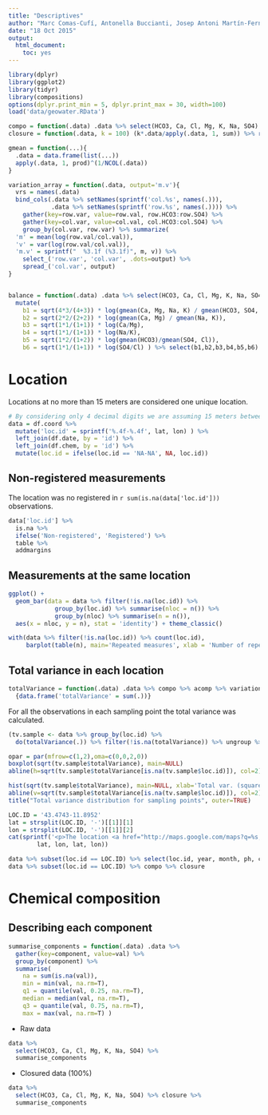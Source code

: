 ```yaml
---
title: "Descriptives"
author: "Marc Comas-Cufí, Antonella Buccianti, Josep Antoni Martín-Fernandez and Glòria Mateu-Figueras"
date: "18 Oct 2015"
output: 
  html_document: 
    toc: yes
---
```


```r
library(dplyr)
library(ggplot2)
library(tidyr)
library(compositions)
options(dplyr.print_min = 5, dplyr.print_max = 30, width=100)
load('data/geowater.RData')

compo = function(.data) .data %>% select(HCO3, Ca, Cl, Mg, K, Na, SO4) %>% subset(apply(., 1, prod) != 0)
closure = function(.data, k = 100) (k*.data/apply(.data, 1, sum)) %>% round(4) %>% tbl_df

gmean = function(...){
  .data = data.frame(list(...))
  apply(.data, 1, prod)^(1/NCOL(.data))
}

variation_array = function(.data, output='m.v'){
  vrs = names(.data)
  bind_cols(.data %>% setNames(sprintf('col.%s', names(.))),
            .data %>% setNames(sprintf('row.%s', names(.)))) %>%
    gather(key=row.var, value=row.val, row.HCO3:row.SO4) %>%
    gather(key=col.var, value=col.val, col.HCO3:col.SO4) %>%
    group_by(col.var, row.var) %>% summarize(
  'm' = mean(log(row.val/col.val)),
  'v' = var(log(row.val/col.val)),
  'm.v' = sprintf("  %3.1f (%3.1f)", m, v)) %>% 
    select_('row.var', 'col.var', .dots=output) %>%
    spread_('col.var', output)
}


balance = function(.data) .data %>% select(HCO3, Ca, Cl, Mg, K, Na, SO4) %>%
  mutate(
    b1 = sqrt(4*3/(4+3)) * log(gmean(Ca, Mg, Na, K) / gmean(HCO3, SO4, Cl)),
    b2 = sqrt(2*2/(2+2)) * log(gmean(Ca, Mg) / gmean(Na, K)),
    b3 = sqrt(1*1/(1+1)) * log(Ca/Mg),
    b4 = sqrt(1*1/(1+1)) * log(Na/K),
    b5 = sqrt(1*2/(1+2)) * log(gmean(HCO3)/gmean(SO4, Cl)),
    b6 = sqrt(1*1/(1+1)) * log(SO4/Cl) ) %>% select(b1,b2,b3,b4,b5,b6)
```

# Location

Locations at no more than 15 meters are considered one unique location.

```r
# By considering only 4 decimal digits we are assuming 15 meters between observations
data = df.coord %>% 
  mutate('loc.id' = sprintf('%.4f-%.4f', lat, lon) ) %>%
  left_join(df.date, by = 'id') %>%
  left_join(df.chem, by = 'id') %>%
  mutate(loc.id = ifelse(loc.id == 'NA-NA', NA, loc.id))
```

## Non-registered measurements

The location was no registered in `r sum(is.na(data['loc.id']))` observations.

```r
data['loc.id'] %>% 
  is.na %>% 
  ifelse('Non-registered', 'Registered') %>%
  table %>% 
  addmargins
```

## Measurements at the same location

```r
ggplot() + 
  geom_bar(data = data %>% filter(!is.na(loc.id)) %>% 
             group_by(loc.id) %>% summarise(nloc = n()) %>%
             group_by(nloc) %>% summarise(n = n()),
  aes(x = nloc, y = n), stat = 'identity') + theme_classic()
```

```r
with(data %>% filter(!is.na(loc.id)) %>% count(loc.id), 
     barplot(table(n), main='Repeated measures', xlab = 'Number of repetitions'))
```

## Total variance in each location

```r
totalVariance = function(.data) .data %>% compo %>% acomp %>% variation %>% 
  {data.frame('totalVariance' = sum(.))}
```

For all the observations in each sampling point the total variance was calculated.

```r
(tv.sample <- data %>% group_by(loc.id) %>%
  do(totalVariance(.)) %>% filter(!is.na(totalVariance)) %>% ungroup %>% arrange(-totalVariance) )
```

```r
opar = par(mfrow=c(1,2),oma=c(0,0,2,0))
boxplot(sqrt(tv.sample$totalVariance), main=NULL)
abline(h=sqrt(tv.sample$totalVariance[is.na(tv.sample$loc.id)]), col=2)

hist(sqrt(tv.sample$totalVariance), main=NULL, xlab='Total var. (square root)')
abline(v=sqrt(tv.sample$totalVariance[is.na(tv.sample$loc.id)]), col=2)
title("Total variance distribution for sampling points", outer=TRUE)
```

```r
LOC.ID = '43.4743-11.8952'
lat = strsplit(LOC.ID, '-')[[1]][1]
lon = strsplit(LOC.ID, '-')[[1]][2]
cat(sprintf('<p>The location <a href="http://maps.google.com/maps?q=%s,%s">(lat:%s-lon:%s)</a> is the location with higher total variance</p>', 
        lat, lon, lat, lon))
```

```r
data %>% subset(loc.id == LOC.ID) %>% select(loc.id, year, month, ph, conduct, HCO3:SO4)
data %>% subset(loc.id == LOC.ID) %>% compo %>% closure
```

# Chemical composition

## Describing each component

```r
summarise_components = function(.data) .data %>%
  gather(key=component, value=val) %>%
  group_by(component) %>%
  summarise(
    na = sum(is.na(val)),
    min = min(val, na.rm=T),
    q1 = quantile(val, 0.25, na.rm=T),
    median = median(val, na.rm=T),
    q3 = quantile(val, 0.75, na.rm=T),
    max = max(val, na.rm=T) )
```

 * Raw data

```r
data %>% 
  select(HCO3, Ca, Cl, Mg, K, Na, SO4) %>% 
  summarise_components
```

* Closured data (100%)

```r
data %>% 
  select(HCO3, Ca, Cl, Mg, K, Na, SO4) %>% closure %>% 
  summarise_components
```


